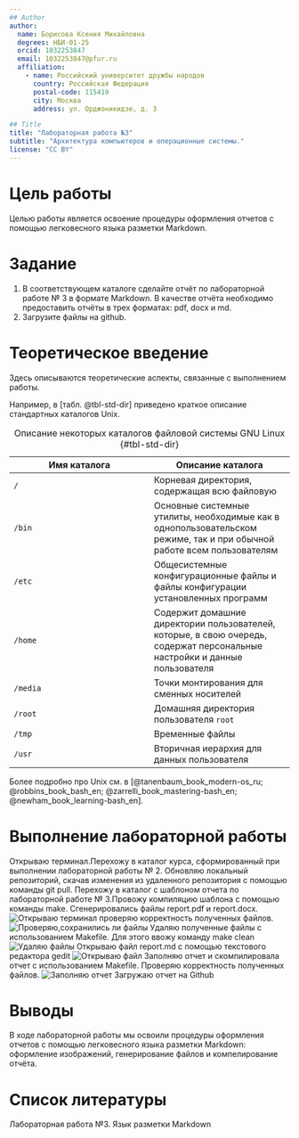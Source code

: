 ```yaml
---
## Author
author:
  name: Борисова Ксения Михайловна
  degrees: НБИ-01-25
  orcid: 1032253847
  email: 1032253847@pfur.ru
  affiliation:
    - name: Российский университет дружбы народов
      country: Российская Федерация
      postal-code: 115419
      city: Москва
      address: ул. Орджоникидзе, д. 3

## Title
title: "Лабораторная работа №3"
subtitle: "Архитектура компьютеров и операционные системы."
license: "CC BY"
---
```


# Цель работы

Целью работы является освоение процедуры оформления отчетов с помощью легковесного языка разметки Markdown.

# Задание

1.  В соответствующем каталоге сделайте отчёт по лабораторной работе № 3 в формате Markdown. В качестве отчёта необходимо предоставить отчёты в трех форматах: pdf, docx и md.
2.  Загрузите файлы на github.

# Теоретическое введение

Здесь описываются теоретические аспекты, связанные с выполнением работы.

Например, в [табл. @tbl-std-dir] приведено краткое описание стандартных каталогов Unix.

| Имя каталога | Описание каталога |
|----|----|
| `/` | Корневая директория, содержащая всю файловую |
| `/bin` | Основные системные утилиты, необходимые как в однопользовательском режиме, так и при обычной работе всем пользователям |
| `/etc` | Общесистемные конфигурационные файлы и файлы конфигурации установленных программ |
| `/home` | Содержит домашние директории пользователей, которые, в свою очередь, содержат персональные настройки и данные пользователя |
| `/media` | Точки монтирования для сменных носителей |
| `/root` | Домашняя директория пользователя `root` |
| `/tmp` | Временные файлы |
| `/usr` | Вторичная иерархия для данных пользователя |

: Описание некоторых каталогов файловой системы GNU Linux {#tbl-std-dir}

Более подробно про Unix см. в [@tanenbaum_book_modern-os_ru; @robbins_book_bash_en; @zarrelli_book_mastering-bash_en; @newham_book_learning-bash_en].

# Выполнение лабораторной работы

Открываю терминал.Перехожу в каталог курса, сформированный при выполнении лабораторной работы № 2. Обновляю локальный репозиторий, скачав изменения из удаленного репозитория с помощью команды git pull. Перехожу в каталог с шаблоном отчета по лабораторной работе № 3.Провожу компиляцию шаблона с помощью команды make. Сгенерировались файлы report.pdf и report.docx. ![Открываю терминал](_output/image/рис1.png){#fig:001} проверяю корректность полученных файлов. ![Проверяю,сохранились ли файлы](_output/image/рис2.png){#fig:002} Удаляю полученные файлы с использованием Makefile. Для этого ввожу команду make clean ![Удаляю файлы](_output/image/рис3.jpg){#fig:003} Открываю файл report.md c помощью текстового редактора gedit ![Открываю файл](_output/image/рис4.png){#fig:004} Заполняю отчет и скомпилировала отчет с использованием Makefile. Проверяю корректность полученных файлов. ![Заполняю отчет](_output/image/рис5.png){#fig:005} Загружаю отчет на Github

# Выводы

В ходе лабораторной работы мы освоили процедуры оформления отчетов с помощью легковесного языка разметки Markdown: оформление изображений, генерирование файлов и компелирование отчёта.

# Список литературы {.unnumbered}

Лабораторная работа №3. Язык разметки Markdown
